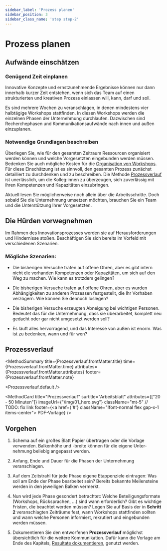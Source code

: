 ```yaml
---
sidebar_label: 'Prozess planen'
sidebar_position: 3
sidebar_class_name: 'step step-2'
---
```



# Prozess planen

## Aufwände einschätzen

### Genügend Zeit einplanen

Innovative Konzepte und ernstzunehmende Ergebnisse können nur dann innerhalb kurzer Zeit entstehen, wenn sich das Team auf einen strukturierten und kreativen Prozess einlassen will, kann, darf und soll.

Es sind mehrere Wochen zu veranschlagen, in denen mindestens vier halbtägige Workshops stattfinden. In diesen Workshops werden die einzelnen Phasen der Unternehmung durchlaufen. Dazwischen sind Recherchephasen und Kommunikationsaufwände nach innen und außen einzuplanen.

### Notwendige Grundlagen beschreiben

Überlegen Sie, wie für den gesamten Zeitraum Ressourcen organisiert werden können und welche Vorgesetzten eingebunden werden müssen. Bedenken Sie auch mögliche Kosten für die [Organisation von Workshops](/buch/vorbereiten/arbeitsgrundlagen-schaffen). Für diese Einschätzung ist es sinnvoll, den gesamten Prozess zunächst detailliert zu durchdenken und zu beschreiben. Die Methode [Prozessverlauf](#prozessverlauf) ist unerlässlich, um die Kolleg:innen zu überzeugen, sich zuverlässig mit ihren Kompetenzen und Kapazitäten einzubringen.

Aktuell lesen Sie möglicherweise noch allein über die Arbeitsschritte. Doch sobald Sie die Unternehmung umsetzen möchten, brauchen Sie ein Team und die Unterstützung Ihrer Vorgesetzten.

## Die Hürden vorwegnehmen

Im Rahmen des Innovationsprozesses werden sie auf Herausforderungen und Hindernisse stoßen. Beschäftigen Sie sich bereits im Vorfeld mit verschiedenen Szenarien.

### Mögliche Szenarien:

- Die bisherigen Versuche trafen auf offene Ohren, aber es gibt intern nicht die vorhanden Kompetenzen oder Kapazitäten, um sich auf den Weg zu machen. Wie kann es trotzdem gelingen?

- Die bisherigen Versuche trafen auf offene Ohren, aber es wurden Abhängigkeiten zu anderen Prozessen festgestellt, die Ihr Vorhaben verzögern. Wie können Sie dennoch loslegen?

- Die bisherigen Versuche erzeugten Abneigung bei wichtigen Personen. Bedeutet das für die Unternehmung, dass sie überarbeitet, komplett neu gedacht oder gar nicht umgesetzt werden soll?

- Es läuft alles hervorragend, und das Interesse von außen ist enorm. Was ist zu bedenken, wann und für wen?

## Prozessverlauf

<MethodSummary
  title={Prozessverlauf.frontMatter.title}
  time={Prozessverlauf.frontMatter.time}
  attributes={Prozessverlauf.frontMatter.attributes}
  footer={Prozessverlauf.frontMatter.note}
>
  <Prozessverlauf.default />
</MethodSummary>

<MethodCard
  title="Prozessverlauf"
  surtitle="Arbeitsblatt"
  attributes={["20 - 50 Minuten"]}
  imageUrl={"/img/01_hero.svg"}
  className="mt-5"
  // TODO: fix link
  footer={<a href={'#'} className="!font-normal flex gap-x-1 items-center"><EditIcon className="w-3 h-3 text-inherit" /> PDF-Vorlage</a>}
/>

## Vorgehen

1. Schema auf ein großes Blatt Papier übertragen oder die Vorlage verwenden. Balkenhöhe und -breite können für die eigene Unter-nehmung beliebig angepasst werden.

2. Anfang, Ende und Dauer für die Phasen der Unternehmung veranschlagen.

3. Auf dem Zeitstrahl für jede Phase eigene Etappenziele eintragen: Was soll am Ende der Phase bearbeitet sein? Bereits bekannte Meilensteine werden in den jeweiligen Balken vermerkt.

4. Nun wird jede Phase gesondert betrachtet: Welche Beteiligungsformate (Workshops, Rücksprachen, …) sind wann erforderlich? Gibt es wichtige Fristen, die beachtet werden müssen? Legen Sie auf Basis der in **Schritt 2** veranschlagten Zeiträume fest, wann Workshops stattfinden sollten und wann welche Personen informiert, rekrutiert und eingebunden werden müssen.

5. Dokumentieren Sie den entworfenen **Prozessverlauf** möglichst übersichtlich für die weitere Kommunikation. Dafür kann die Vorlage am Ende des Kapitels, [Resultate dokumentieren](/buch/vorbereiten/abschluss#resultate-dokumentieren), genutzt werden.
